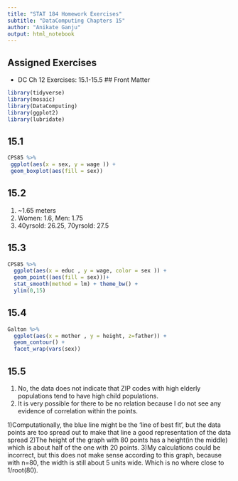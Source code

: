 ```yaml
---
title: "STAT 184 Homework Exercises" 
subtitle: "DataComputing Chapters 15"
author: "Anikate Ganju"
output: html_notebook
---
```


## Assigned Exercises

- DC Ch 12 Exercises: 15.1-15.5
## Front Matter
```r
library(tidyverse)
library(mosaic)
library(DataComputing)
library(ggplot2)
library(lubridate)
```

## 15.1
```r
CPS85 %>%
 ggplot(aes(x = sex, y = wage )) +
 geom_boxplot(aes(fill = sex))
```
## 15.2
1) ~1.65 meters
2) Women: 1.6, Men: 1.75
3) 40yrsold: 26.25, 70yrsold: 27.5

## 15.3
```r
CPS85 %>%
  ggplot(aes(x = educ , y = wage, color = sex )) +
  geom_point((aes(fill = sex)))+
  stat_smooth(method = lm) + theme_bw() +
  ylim(0,15)
```

## 15.4
```r
Galton %>%
  ggplot(aes(x = mother , y = height, z=father)) +
  geom_contour() +
  facet_wrap(vars(sex))
```

## 15.5
1) No, the data does not indicate that ZIP codes with high elderly populations tend to have high child populations.
2) It is very possible for there to be no relation because I do not see any evidence of correlation within the points.

1)Computationally, the  blue line might be the 'line of best fit', but the data points are too spread out to make that line a good representation of the data spread
2)The height of the graph with 80 points has a height(in the middle) which is about half of the one with 20 points.
3)My calculations could be incorrect, but this does not make sense according to this graph, because with n=80, the width is still about 5 units wide. Which is no where close to 1/root(80).

